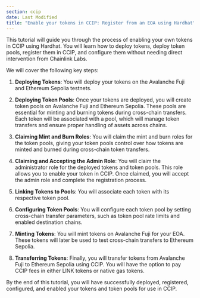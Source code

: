 ```yaml
---
section: ccip
date: Last Modified
title: "Enable your tokens in CCIP: Register from an EOA using Hardhat"
---
```



This tutorial will guide you through the process of enabling your own tokens in CCIP using Hardhat. You will learn how to deploy tokens, deploy token pools, register them in CCIP, and configure them without needing direct intervention from Chainlink Labs.

We will cover the following key steps:

1. **Deploying Tokens**: You will deploy your tokens on the Avalanche Fuji and Ethereum Sepolia testnets.
1. **Deploying Token Pools**: Once your tokens are deployed, you will create token pools on Avalanche Fuji and Ethereum Sepolia. These pools are essential for minting and burning tokens during cross-chain transfers. Each token will be associated with a pool, which will manage token transfers and ensure proper handling of assets across chains.

1. **Claiming Mint and Burn Roles**: You will claim the mint and burn roles for the token pools, giving your token pools control over how tokens are minted and burned during cross-chain token transfers.

1. **Claiming and Accepting the Admin Role**: You will claim the administrator role for the deployed tokens and token pools. This role allows you to enable your token in CCIP. Once claimed, you will accept the admin role and complete the registration process.

1. **Linking Tokens to Pools**: You will associate each token with its respective token pool.

1. **Configuring Token Pools**: You will configure each token pool by setting cross-chain transfer parameters, such as token pool rate limits and enabled destination chains.

1. **Minting Tokens**: You will mint tokens on Avalanche Fuji for your EOA. These tokens will later be used to test cross-chain transfers to Ethereum Sepolia.

1. **Transferring Tokens**: Finally, you will transfer tokens from Avalanche Fuji to Ethereum Sepolia using CCIP. You will have the option to pay CCIP fees in either LINK tokens or native gas tokens.

By the end of this tutorial, you will have successfully deployed, registered, configured, and enabled your tokens and token pools for use in CCIP.
